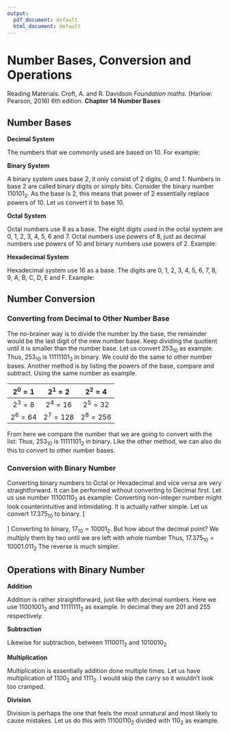 ```yaml
---
output:
  pdf_document: default
  html_document: default
---
```

# Number Bases, Conversion and Operations
\newcommand*{\carry}[1][1]{\overset{#1}}
Reading Materials: \newline
Croft, A. and R. Davidson *Foundation maths.* (Harlow: Pearson, 2016) 6th edition. **Chapter 14 Number Bases**

## Number Bases

**Decimal System**

The numbers that we commonly used are based on 10.\newline
For example:
\begin{equation} \label{eq1}
\begin{split}
253 & = 200 + 50 + 3 \\
& = 2(100) + 5(10) + 3 \\
& = 2(10^2)+ 5(10^1) + 3(10^0)
\end{split}
\end{equation} 

**Binary System**

\normalsize A binary system uses base 2, it only consist of 2 digits, 0 and 1.\newline
Numbers in base 2 are called binary digits or simply bits.\newline
Consider the binary number $110101_2$. As the base is 2, this means that power of 2 essentially replace powers of 10. Let us convert it to base 10.
\begin{equation} \label{eq2}
\begin{split}
110101_2 & = 1(2^5)+1(2^4)+0(2^3)+1(2^2)+0(2^1)+1(2^0) \\
& = 1(32)+1(16)+0(8)+1(4)+0(2)+1(1) \\
& = 32+16+4+1 \\
& = 53_{10}
\end{split}
\end{equation} 

**Octal System**

\normalsize Octal numbers use 8 as a base. The eight digits used in the octal system are 0, 1, 2, 3, 4, 5, 6 and 7. Octal numbers use powers of 8, just as decimal numbers use powers of 10 and binary numbers use powers of 2. Example:
\begin{equation} \label{eq3}
\begin{split}
325_8 & = 3(8^2)+2(8^1)+5(8^0) \\
& = 3(64)+2(8)+5(1) \\
& = 192+16+5 \\
& = 213_{10}
\end{split}
\end{equation} 

**Hexadecimal System**

\normalsize Hexadecimal system use 16 as a base. The digits are 0, 1, 2, 3, 4, 5, 6, 7, 8, 9, A, B, C, D, E and F. Example:
\begin{equation} \label{eq4}
\begin{split}
93\text{A}_{16} & = 9(16^2)+3(16^1)+\text{A}(16^0) \\
& = 9(256)+3(16)+10(1) \\
& = 2304+48+10 \\
& = 2362_{10}
\end{split}
\end{equation} 

## Number Conversion

### Converting from Decimal to Other Number Base

\noindent The no-brainer way is to divide the number by the base, the remainder would be the last digit of the new number base. Keep dividing the quotient until it is smaller than the number base. Let us convert $253_{10}$ as example.
\begin{equation} \label{eq5}
\begin{split}
2{\overline{\smash{\big)}\,253\phantom{)}}} & = 126 \text{ with remainder }1\\
2{\overline{\smash{\big)}\,126\phantom{)}}} & = 63 \text{ with remainder }0\\
2{\overline{\smash{\big)}\,63\phantom{)}}} & = 31 \text{ with remainder }1\\
2{\overline{\smash{\big)}\,31\phantom{)}}} & = 15 \text{ with remainder }1\\
2{\overline{\smash{\big)}\,15\phantom{)}}} & = 7 \text{ with remainder }1\\
2{\overline{\smash{\big)}\,7\phantom{)}}} & = 3 \text{ with remainder }1\\
2{\overline{\smash{\big)}\,3\phantom{)}}} & = 1 \text{ with remainder }1\\
2{\overline{\smash{\big)}\,1\phantom{)}}} & = 0 \text{ with remainder }1
\end{split}
\end{equation} 
Thus, $253_{10}$ is $11111101_2$ in binary. We could do the same to other number bases. \newline
Another method is by listing the powers of the base, compare and subtract. Using the same number as example.

| $2^0 = 1$  | $2^1 = 2$   | $2^2 = 4$   |
|:----------:|:-----------:|:-----------:|
| $2^3 = 8$  | $2^4 = 16$  | $2^5 = 32$  |
| $2^6 = 64$ | $2^7 = 128$ | $2^8 = 256$ |

From here we compare the number that we are going to convert with the list:
\begin{equation} \label{eq6}
\begin{split}
253 - 1(128) & = 125  \\
125 - 1(64) & = 61 \\
61 - 1(32) & = 29 \\ 
29 - 1(16) & = 13 \\
13 - 1(8) & = 5 \\
5 - 1(4) & = 1 \\
1 - 0(2) & = 1\\
1- 1(1) & = 0
\end{split}
\end{equation} 
Thus, $253_{10}$ is $11111101_2$ in binary. Like the other method, we can also do this to convert to other number bases.

### Conversion with Binary Number

\noindent Converting binary numbers to Octal or Hexadecimal and vice versa are very straightforward. It can be performed without converting to Decimal first. Let us use number $11100110_2$ as example:
\begin{equation} \label{eq7}
\begin{split}
\underbrace{11}_\text{3}\underbrace{100}_\text{4}\underbrace{110}_\text{6} & = 346_8\\
\underbrace{1110}_\text{E}\underbrace{0110}_\text{6} & = \text{E}6_{16}
\end{split}
\end{equation}
\subsection{Non-integer Number Conversion}
Converting non-integer number might look counterintuitive and intimidating. It is actually rather simple. Let us convert $17.375_{10}$ to binary.
\[\begin{split}
17.375 & = 10 + 7 + 0.3+0.07+0.005 \\
& = 1(10^1) + 7(10^0) + 3(10^{-1}) + 7(10^{-2})+5(10^{-3})
\end{split}\]
Converting to binary, $17_{10} = 10001_2$. But how about the decimal point?
We multiply them by two until we are left with whole number
\begin{equation} \label{eq8}
\begin{split}
0.375 \times 2  = 0.75 = 0+0.75 & \text{ we have 0 at power }-1\\
0.75 \times 2  = 1.5 = 1+0.5 & \text{ we have 1 at power }-2\\
0.5 \times 2  = 1.0 = 1 & \text{ we have 1 at power }-3
\end{split}
\end{equation} 
Thus, $17.375_{10} = 10001.011_2$\newline
The reverse is much simpler.
\begin{equation} \label{eq9}
\begin{split}
1101.101_2 & = 1(2^3)+1(2^2)+0(2^1)+1(2^0)+1(2^{-1})+0(2^{-2})+1(2^{-3}) \\
& = 1(8)+1(4)+0(2)+1(1)+1(0.5)+0(0.25)+1(0.125) \\
& = 8 + 4 + 1+ 0.5+0.125 \\
& = 13.625_{10}
\end{split}
\end{equation} 

## Operations with Binary Number

**Addition**

\normalsize Addition is rather straightforward, just like with decimal numbers. Here we use $11001001_2$ and $11111111_2$ as example. In decimal they are 201 and 255 respectively.
\begin{equation}\label{eq10}
	\begin{array}{B3}
		\carry 0 & \carry 1\carry 1\carry 0\carry 0 & \carry 1\carry 0\carry 01 \\
		{} + 0 &                             1111 &                      1111\\ \hline
		1 &                             1100 &                      1000\\
	\end{array}
\end{equation}
\begin{equation} \label{eq11}
\underbrace{11001001}_\text{201}+\underbrace{11111111}_\text{255} = \underbrace{1 1100 1000}_\text{456}
\end{equation}

**Subtraction**

\normalsize Likewise for subtraction, between $111 0011_2$ and $101 0010_2$
\begin{equation}\label{eq12}
	\begin{array}{B3}
		 1  1 1 &  0 0 11\\
		{} -                              101 &                      0010\\ 
		\hline
		010 &                      0001 \\
	\end{array}
\end{equation}
\begin{equation} \label{eq13}
	\underbrace{1110011}_\text{115}-\underbrace{1010010}_\text{82} = \underbrace{100001}_\text{33}
\end{equation}

**Multiplication**

\normalsize Multiplication is essentially addition done multiple times. Let us have multiplication of $1100_2$ and $1111_2$. I would skip the carry so it wouldn't look too cramped.
\begin{equation}\label{eq14}
	\begin{array}{c}
		\phantom{\times9999}1100\\
		\underline{\times\phantom{9999}1111}\\
		\phantom{\times9999}1100\\
		\phantom{\times999}1100\phantom9\\
		\phantom{\times99}1100\phantom{99}\\
		\underline{\phantom{\times9}1100\phantom{999}}\\
		\phantom\times10110100
	\end{array}
\end{equation}
\begin{equation} \label{eq15}
	\underbrace{1100}_\text{12}\times\underbrace{1111}_\text{15} = \underbrace{10110100}_\text{180}
\end{equation}

**Division**

\normalsize Division is perhaps the one that feels the most unnatural and most likely to cause mistakes. Let us do this with $11100110_2$ divided with $110_2$ as example.
\begin{equation}\label{eq16}
\begin{array}{r}
100110\phantom{)}   \\
110{\overline{\smash{\big)}\,11100110\phantom{)}}}\\
\underline{-~\phantom{(}110\phantom{99999)}}\\
\phantom{\times{99}}10\phantom{9999)}\\ 
\underline{-~\phantom{()}0\phantom{9999)}}\\ 
\phantom{\times{99}}100\phantom{999)}\\ 
\underline{-~\phantom{()}0\phantom{999)}}\\ 
\phantom{\times{99}}1001\phantom{99)}\\ 
\underline{-~\phantom{()}110\phantom{99)}}\\ 
\phantom{\times{999}}111\phantom{9)}\\ 
\underline{-~\phantom{()}110\phantom{9)}}\\
\phantom{\times{9999}}10\phantom{)}\\ 
\underline{-~\phantom{()}0\phantom{)}}\\  
10\phantom{)}
\end{array}
\end{equation}

\begin{equation} \label{eq17}
	\underbrace{11100110}_\text{230}\div\underbrace{110}_\text{12} = \underbrace{100110}_\text{38} \text{ with remainder }\underbrace{10}_\text{2}
\end{equation}